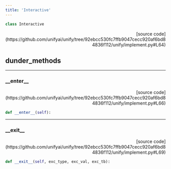 ```yaml
---
title: 'Interactive'
---
```


```python
class Interactive
```

<p align="right">[source code](https://github.com/unifyai/unify/tree/92ebcc530fc7ffb9047cecc920af6bd84836f112/unify/implement.py#L64)</p>



## dunder_methods

---

### \_\_enter\_\_

<p align="right">[source code](https://github.com/unifyai/unify/tree/92ebcc530fc7ffb9047cecc920af6bd84836f112/unify/implement.py#L66)</p>

```python
def __enter__(self):
```



---

### \_\_exit\_\_

<p align="right">[source code](https://github.com/unifyai/unify/tree/92ebcc530fc7ffb9047cecc920af6bd84836f112/unify/implement.py#L69)</p>

```python
def __exit__(self, exc_type, exc_val, exc_tb):
```

